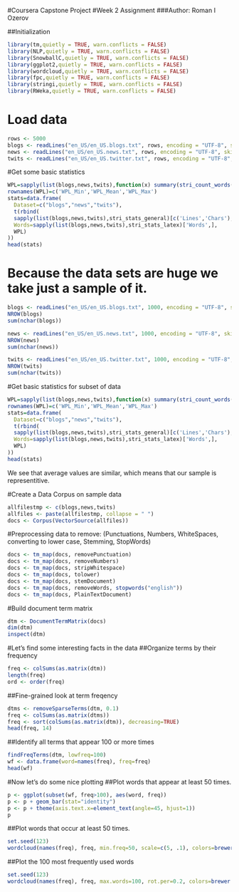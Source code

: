 #Coursera Capstone Project
#Week 2 Assignment
###Author: Roman I Ozerov

##Initialization
```{r}
library(tm,quietly = TRUE, warn.conflicts = FALSE)
library(NLP,quietly = TRUE, warn.conflicts = FALSE)
library(SnowballC,quietly = TRUE, warn.conflicts = FALSE)
library(ggplot2,quietly = TRUE, warn.conflicts = FALSE)
library(wordcloud,quietly = TRUE, warn.conflicts = FALSE)
library(fpc,quietly = TRUE, warn.conflicts = FALSE)
library(stringi,quietly = TRUE, warn.conflicts = FALSE)
library(RWeka,quietly = TRUE, warn.conflicts = FALSE)
```

# Load data
```{r}
rows <- 5000
blogs <- readLines("en_US/en_US.blogs.txt", rows, encoding = "UTF-8", skipNul = TRUE)
news <- readLines("en_US/en_US.news.txt", rows, encoding = "UTF-8", skipNul = TRUE)
twits <- readLines("en_US/en_US.twitter.txt", rows, encoding = "UTF-8", skipNul = TRUE)
```

#Get some basic statistics
```{r}
WPL=sapply(list(blogs,news,twits),function(x) summary(stri_count_words(x))[c('Min.','Mean','Max.')])
rownames(WPL)=c('WPL_Min','WPL_Mean','WPL_Max')
stats=data.frame(
  Dataset=c("blogs","news","twits"),      
  t(rbind(
  sapply(list(blogs,news,twits),stri_stats_general)[c('Lines','Chars'),],
  Words=sapply(list(blogs,news,twits),stri_stats_latex)['Words',],
  WPL)
))
head(stats)
```

# Because the data sets are huge we take just a sample of it.
```{r}
blogs <- readLines("en_US/en_US.blogs.txt", 1000, encoding = "UTF-8", skipNul = TRUE)
NROW(blogs)
sum(nchar(blogs))

news <- readLines("en_US/en_US.news.txt", 1000, encoding = "UTF-8", skipNul = TRUE)
NROW(news)
sum(nchar(news))

twits <- readLines("en_US/en_US.twitter.txt", 1000, encoding = "UTF-8", skipNul = TRUE)
NROW(twits)
sum(nchar(twits))
```

#Get basic statistics for subset of data
```{r}
WPL=sapply(list(blogs,news,twits),function(x) summary(stri_count_words(x))[c('Min.','Mean','Max.')])
rownames(WPL)=c('WPL_Min','WPL_Mean','WPL_Max')
stats=data.frame(
  Dataset=c("blogs","news","twits"),      
  t(rbind(
  sapply(list(blogs,news,twits),stri_stats_general)[c('Lines','Chars'),],
  Words=sapply(list(blogs,news,twits),stri_stats_latex)['Words',],
  WPL)
))
head(stats)
```
We see that average values are similar, which means that our sample is representitive. 

#Create a Data Corpus on sample data
```{r}
allfilestmp <- c(blogs,news,twits)
allfiles <- paste(allfilestmp, collapse = " ")
docs <- Corpus(VectorSource(allfiles))
```

#Preprocessing data to remove:
(Punctuations, Numbers, WhiteSpaces, converting to lower case, Stemming, StopWords)
```{r}
docs <- tm_map(docs, removePunctuation) 
docs <- tm_map(docs, removeNumbers)
docs <- tm_map(docs, stripWhitespace)
docs <- tm_map(docs, tolower)
docs <- tm_map(docs, stemDocument)
docs <- tm_map(docs, removeWords, stopwords("english"))  
docs <- tm_map(docs, PlainTextDocument)
```

#Build document term matrix
```{r}
dtm <- DocumentTermMatrix(docs)
dim(dtm)
inspect(dtm)
```

#Let's find some interesting facts in the data
##Organize terms by their frequency
```{r}
freq <- colSums(as.matrix(dtm))   
length(freq)   
ord <- order(freq)
```

##Fine-grained look at term freqency
```{r}
dtms <- removeSparseTerms(dtm, 0.1)
freq <- colSums(as.matrix(dtms))   
freq <- sort(colSums(as.matrix(dtm)), decreasing=TRUE)   
head(freq, 14)
```

##Identify all terms that appear 100 or more times
```{r}
findFreqTerms(dtm, lowfreq=100)
wf <- data.frame(word=names(freq), freq=freq)  
head(wf)
```

#Now let's do some nice plotting
##Plot words that appear at least 50 times.
```{r}
p <- ggplot(subset(wf, freq>100), aes(word, freq))    
p <- p + geom_bar(stat="identity")   
p <- p + theme(axis.text.x=element_text(angle=45, hjust=1))   
p 
```

##Plot words that occur at least 50 times.
```{r}
set.seed(123)   
wordcloud(names(freq), freq, min.freq=50, scale=c(5, .1), colors=brewer.pal(6, "Dark2"))
```

##Plot the 100 most frequently used words
```{r}
set.seed(123)   
wordcloud(names(freq), freq, max.words=100, rot.per=0.2, colors=brewer.pal(6, "Dark2"))
```


